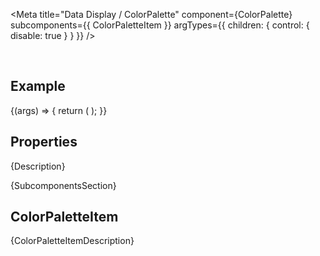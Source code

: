
<Meta
  title="Data Display / ColorPalette"
  component={ColorPalette}
  subcomponents={{ ColorPaletteItem }}
  argTypes={{
    children: { control: { disable: true } }
  }}
/>

<DocsHeader since="0.14.0" />

<br />

## Example

<Canvas>
  <Story name="Default">
    {(args) => {
      return (
        <ColorPalette {...args}>
          <ColorPaletteItem value="darkblue" />
          <ColorPaletteItem value="pink" />
          <ColorPaletteItem value="#444444" />
          <ColorPaletteItem value="rgb(0,200,0)" />
          <ColorPaletteItem value="green" />
          <ColorPaletteItem value="darkred" />
          <ColorPaletteItem value="yellow" />
          <ColorPaletteItem value="blue" />
          <ColorPaletteItem value="cyan" />
          <ColorPaletteItem value="orange" />
          <ColorPaletteItem value="#5480e7" />
          <ColorPaletteItem value="#ff6699" />
        </ColorPalette>
      );
    }}
  </Story>
</Canvas>

## Properties

<ArgsTableWithNote story="." />

<Markdown>{Description}</Markdown>

<Markdown>{SubcomponentsSection}</Markdown>

## ColorPaletteItem

<Markdown>{ColorPaletteItemDescription}</Markdown>

<Footer />
